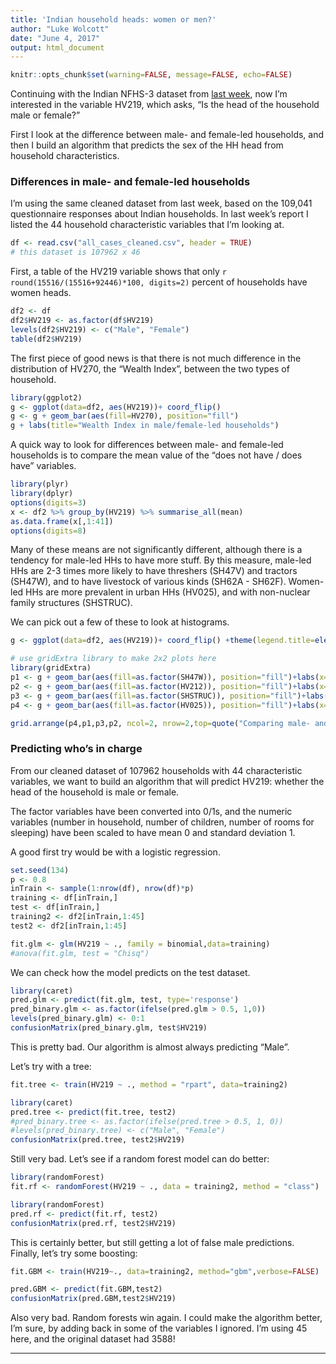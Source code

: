 ```yaml
---
title: 'Indian household heads: women or men?'
author: "Luke Wolcott"
date: "June 4, 2017"
output: html_document
---
```



```r
knitr::opts_chunk$set(warning=FALSE, message=FALSE, echo=FALSE)
```

Continuing with the Indian NFHS-3 dataset from [last week](https://lukewolcott.github.io/InTheResistance/Week19/NFHS-DHS-V.html), now I'm interested in the variable HV219, which asks, "Is the head of the household male or female?"

First I look at the difference between male- and female-led households, and then I build an algorithm that predicts the sex of the HH head from household characteristics.

### Differences in male- and female-led households

I'm using the same cleaned dataset from last week, based on the 109,041 questionnaire responses about Indian households.  In last week's report I listed the 44 household characteristic variables that I'm looking at.

```r
df <- read.csv("all_cases_cleaned.csv", header = TRUE)
# this dataset is 107962 x 46
```

First, a table of the HV219 variable shows that only `r round(15516/(15516+92446)*100, digits=2)` percent of households have women heads.

```r
df2 <- df
df2$HV219 <- as.factor(df$HV219)
levels(df2$HV219) <- c("Male", "Female")
table(df2$HV219)
```

The first piece of good news is that there is not much difference in the distribution of HV270, the "Wealth Index", between the two types of household.

```r
library(ggplot2)
g <- ggplot(data=df2, aes(HV219))+ coord_flip()
g <- g + geom_bar(aes(fill=HV270), position="fill") 
g + labs(title="Wealth Index in male/female-led households")
```

A quick way to look for differences between male- and female-led households is to compare the mean value of the "does not have / does have" variables.

```r
library(plyr)
library(dplyr)
options(digits=3)
x <- df2 %>% group_by(HV219) %>% summarise_all(mean)
as.data.frame(x[,1:41])
options(digits=8)
```

Many of these means are not significantly different, although there is a tendency for male-led HHs to have more stuff.  By this measure, male-led HHs are 2-3 times more likely to have threshers (SH47V) and tractors (SH47W), and to have livestock of various kinds (SH62A - SH62F).  Women-led HHs are more prevalent in urban HHs (HV025), and with non-nuclear family structures (SHSTRUC).

We can pick out a few of these to look at histograms.

```r
g <- ggplot(data=df2, aes(HV219))+ coord_flip() +theme(legend.title=element_blank())

# use gridExtra library to make 2x2 plots here
library(gridExtra)
p1 <- g + geom_bar(aes(fill=as.factor(SH47W)), position="fill")+labs(x="tractor?")
p2 <- g + geom_bar(aes(fill=as.factor(HV212)), position="fill")+labs(x="car?")
p3 <- g + geom_bar(aes(fill=as.factor(SHSTRUC)), position="fill")+labs(x="non-nuclear family?")
p4 <- g + geom_bar(aes(fill=as.factor(HV025)), position="fill")+labs(x="urban?")

grid.arrange(p4,p1,p3,p2, ncol=2, nrow=2,top=quote("Comparing male- and female-led HHs"))


```

### Predicting who's in charge

From our cleaned dataset of 107962 households with 44 characteristic variables, we want to build an algorithm that will predict HV219: whether the head of the household is male or female.

The factor variables have been converted into 0/1s, and the numeric variables (number in household, number of children, number of rooms for sleeping) have been scaled to have mean 0 and standard deviation 1.

A good first try would be with a logistic regression.  

```r
set.seed(134)
p <- 0.8
inTrain <- sample(1:nrow(df), nrow(df)*p)
training <- df[inTrain,]
test <- df[inTrain,]
training2 <- df2[inTrain,1:45]
test2 <- df2[inTrain,1:45]
```

```r
fit.glm <- glm(HV219 ~ ., family = binomial,data=training)
#anova(fit.glm, test = "Chisq")
```

We can check how the model predicts on the test dataset.

```r
library(caret)
pred.glm <- predict(fit.glm, test, type='response')
pred_binary.glm <- as.factor(ifelse(pred.glm > 0.5, 1,0))
levels(pred_binary.glm) <- 0:1
confusionMatrix(pred_binary.glm, test$HV219)
```

This is pretty bad.  Our algorithm is almost always predicting "Male".  

Let's try with a tree:

```r
fit.tree <- train(HV219 ~ ., method = "rpart", data=training2)
```

```r
library(caret)
pred.tree <- predict(fit.tree, test2)
#pred_binary.tree <- as.factor(ifelse(pred.tree > 0.5, 1, 0))
#levels(pred_binary.tree) <- c("Male", "Female")
confusionMatrix(pred.tree, test2$HV219)
```

Still very bad.  Let's see if a random forest model can do better:

```r
library(randomForest)
fit.rf <- randomForest(HV219 ~ ., data = training2, method = "class")
```

```r
library(randomForest)
pred.rf <- predict(fit.rf, test2)
confusionMatrix(pred.rf, test2$HV219)
```

This is certainly better, but still getting a lot of false male predictions.  Finally, let's try some boosting:

```r
fit.GBM <- train(HV219~., data=training2, method="gbm",verbose=FALSE)
```

```r
pred.GBM <- predict(fit.GBM,test2)
confusionMatrix(pred.GBM,test2$HV219)
```

Also very bad.  Random forests win again.  I could make the algorithm better, I'm sure, by adding back in some of the variables I ignored.  I'm using 45 here, and the original dataset had 3588!  

---



